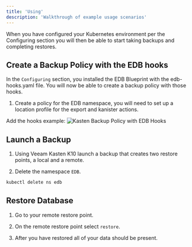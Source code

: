 ```yaml
---
title: 'Using'
description: 'Walkthrough of example usage scenarios'
---
```


When you have configured your Kubernetes environment per the Configuring section you will then be able to start taking backups and completing restores.

## Create a Backup Policy with the EDB hooks

In the `Configuring` section, you installed the EDB Blueprint with the edb-hooks.yaml file.  You will now be able to create a backup policy with those hooks.

1. Create a policy for the EDB namespace, you will need to set up a location profile for the export and kanister actions.

Add the hooks example:
    ![Kasten Backup Policy with EDB Hooks](Images/KastenBackupPolicywithHooks.png)

## Launch a Backup

1. Using Veeam Kasten K10 launch a backup that creates two restore points, a local and a remote.

2. Delete the namespace `EDB`.

```bash
kubectl delete ns edb
```

## Restore Database

1. Go to your remote restore point.

2. On the remote restore point select `restore`.

3. After you have restored all of your data should be present.


